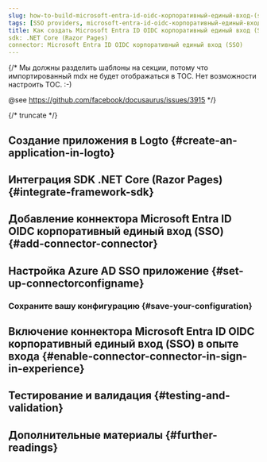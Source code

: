 ```yaml
---
slug: how-to-build-microsoft-entra-id-oidc-корпоративный-единый-вход-(sso)-sign-in-with-dotnet-core-razor-pages-and-logto
tags: [SSO providers, microsoft-entra-id-oidc-корпоративный-единый-вход-(sso), dotnet-core-razor-pages, c#, SAML authentication, enterprise login, SSO login]
title: Как создать Microsoft Entra ID OIDC корпоративный единый вход (SSO) с помощью .NET Core (Razor Pages)
sdk: .NET Core (Razor Pages)
connector: Microsoft Entra ID OIDC корпоративный единый вход (SSO)
---
```


{/*
  Мы должны разделить шаблоны на секции, потому что импортированный mdx не будет отображаться в TOC.
  Нет возможности настроить TOC. :-)

  @see https://github.com/facebook/docusaurus/issues/3915
*/}




{/* truncate */}

<Intro connector={connector} sdk=".NET Core (Razor Pages)" link="https://learn.microsoft.com/aspnet/core/razor-pages" />

## Создание приложения в Logto \{#create-an-application-in-logto}

<CreateApplication type="Традиционное веб-приложение" framework=".NET Core (Razor Pages)" />

## Интеграция SDK .NET Core (Razor Pages) \{#integrate-framework-sdk}

<IntegrateSdk />

## Добавление коннектора Microsoft Entra ID OIDC корпоративный единый вход (SSO) \{#add-connector-connector}

<AddSsoConnector framework=".NET Core (Razor Pages)" />

## Настройка Azure AD SSO приложение \{#set-up-connectorconfigname}

<ConnectorGuide />

### Сохраните вашу конфигурацию \{#save-your-configuration}

<SaveYourConfiguration connector={connector} />

## Включение коннектора Microsoft Entra ID OIDC корпоративный единый вход (SSO) в опыте входа \{#enable-connector-connector-in-sign-in-experience}

<EnableSsoConnector />

## Тестирование и валидация \{#testing-and-validation}

<TestingAndValidation connector={connector} sdk=".NET Core (Razor Pages)" />

## Дополнительные материалы \{#further-readings}

<FurtherReadings />